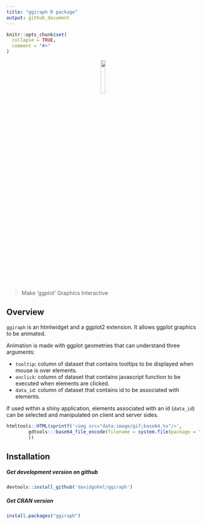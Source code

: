 ```yaml
---
title: "ggiraph R package"
output: github_document
---
```


```r
knitr::opts_chunk$set(
  collapse = TRUE,
  comment = "#>"
)
```

<p align="center">
  <img width="15%" src="https://www.ardata.fr/img/hexbin/ggiraph.svg">
</p>

> Make 'ggplot' Graphics Interactive

## Overview

`ggiraph` is an htmlwidget and a ggplot2 extension. It allows ggplot graphics to be animated. 

Animation is made with ggplot geometries that can understand three arguments:

* `tooltip`: column of dataset that contains tooltips to be displayed when mouse is over elements. 
* `onclick`: column of dataset that contains javascript function to be executed when elements are clicked. 
* `data_id`: column of dataset that contains id to be associated with elements. 

If used within a shiny application, elements associated with an id (`data_id`) 
can be selected and manipulated on client and server sides.

```r
htmltools::HTML(sprintf('<img src="data:image/gif;base64,%s"/>',
        gdtools:::base64_file_encode(filename = system.file(package = "ggiraph", "medias", "ggiraph.gif"))
        ))
```


## Installation 

##### Get development version on github

```r
devtools::install_github('davidgohel/ggiraph')
```

##### Get CRAN version

```r
install.packages("ggiraph")
```    

